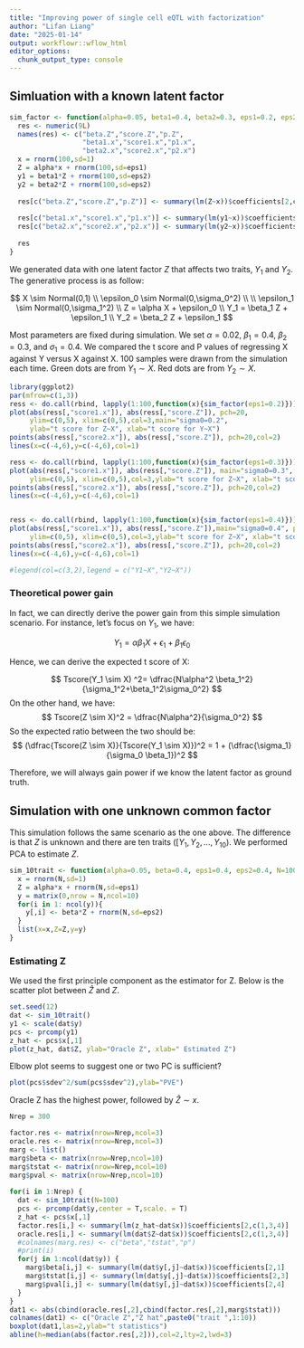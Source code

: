 ```yaml
---
title: "Improving power of single cell eQTL with factorization"
author: "Lifan Liang"
date: "2025-01-14"
output: workflowr::wflow_html
editor_options:
  chunk_output_type: console
---
```


## Simluation with a known latent factor

```r
sim_factor <- function(alpha=0.05, beta1=0.4, beta2=0.3, eps1=0.2, eps2=0.4){
  res <- numeric(9L)
  names(res) <- c("beta.Z","score.Z","p.Z",
                  "beta1.x","score1.x","p1.x",
                  "beta2.x","score2.x","p2.x")
  x = rnorm(100,sd=1)
  Z = alpha*x + rnorm(100,sd=eps1)
  y1 = beta1*Z + rnorm(100,sd=eps2)
  y2 = beta2*Z + rnorm(100,sd=eps2)
  
  res[c("beta.Z","score.Z","p.Z")] <- summary(lm(Z~x))$coefficients[2,c(1,3,4)]
  
  res[c("beta1.x","score1.x","p1.x")] <- summary(lm(y1~x))$coefficients[2,c(1,3,4)]
  res[c("beta2.x","score2.x","p2.x")] <- summary(lm(y2~x))$coefficients[2,c(1,3,4)]
  
  res
}
```

We generated data with one latent factor $Z$ that affects two traits, $Y_1$ and $Y_2$. The generative process is as follow:

$$
X \sim Normal(0,1)
\\
\epsilon_0 \sim Normal(0,\sigma_0^2)
\\
\\
\epsilon_1 \sim Normal(0,\sigma_1^2)
\\
Z = \alpha X + \epsilon_0
\\
Y_1 = \beta_1 Z + \epsilon_1
\\
Y_2 = \beta_2 Z + \epsilon_1
$$

Most parameters are fixed during simulation. We set $\alpha = 0.02$, $\beta_1 = 0.4$, $\beta_2 = 0.3$, and $\sigma_1 = 0.4$. We compared the t score and P values of regressing X against Y versus X against X. 100 samples were drawn from the simulation each time. Green dots are from $Y_1 \sim X$. Red dots are from $Y_2 \sim X$.

```r
library(ggplot2)
par(mfrow=c(1,3))
ress <- do.call(rbind, lapply(1:100,function(x){sim_factor(eps1=0.2)}))
plot(abs(ress[,"score1.x"]), abs(ress[,"score.Z"]), pch=20,
     ylim=c(0,5), xlim=c(0,5),col=3,main="sigma0=0.2",
     ylab="t score for Z~X", xlab="t score for Y~X")
points(abs(ress[,"score2.x"]), abs(ress[,"score.Z"]), pch=20,col=2)
lines(x=c(-4,6),y=c(-4,6),col=1)

ress <- do.call(rbind, lapply(1:100,function(x){sim_factor(eps1=0.3)}))
plot(abs(ress[,"score1.x"]), abs(ress[,"score.Z"]), main="sigma0=0.3", pch=20,
     ylim=c(0,5), xlim=c(0,5),col=3,ylab="t score for Z~X", xlab="t score for Y~X")
points(abs(ress[,"score2.x"]), abs(ress[,"score.Z"]), pch=20,col=2)
lines(x=c(-4,6),y=c(-4,6),col=1)


ress <- do.call(rbind, lapply(1:100,function(x){sim_factor(eps1=0.4)}))
plot(abs(ress[,"score1.x"]), abs(ress[,"score.Z"]),main="sigma0=0.4", pch=20,
     ylim=c(0,5), xlim=c(0,5),col=3,ylab="t score for Z~X", xlab="t score for Y~X")
points(abs(ress[,"score2.x"]), abs(ress[,"score.Z"]), pch=20,col=2)
lines(x=c(-4,6),y=c(-4,6),col=1)

#legend(col=c(3,2),legend = c("Y1~X","Y2~X"))
```


### Theoretical power gain

In fact, we can directly derive the power gain from this simple simulation scenario. For instance, let's focus on $Y_1$, we have:

$$
Y_1 = \alpha \beta_1 X + \epsilon_1 + \beta_1 \epsilon_0
$$

Hence, we can derive the expected t score of X:

$$
Tscore(Y_1 \sim X) ^2= \dfrac{N\alpha^2 \beta_1^2}{\sigma_1^2+\beta_1^2\sigma_0^2}
$$
On the other hand,  we have:
$$
Tscore(Z \sim X)^2 = \dfrac{N\alpha^2}{\sigma_0^2}
$$
So the expected ratio between the two should be:
$$
(\dfrac{Tscore(Z \sim X)}{Tscore(Y_1 \sim X)})^2 = 1 + (\dfrac{\sigma_1}{\sigma_0 \beta_1})^2
$$

Therefore, we will always gain power if we know the latent factor as ground truth. 

## Simulation with one unknown common factor

This simulation follows the same scenario as the one above. The difference is that $Z$ is unknown and there are ten traits ($[Y_1,Y_2,...,Y_{10}$). We performed PCA to estimate $Z$.

```r
sim_10trait <- function(alpha=0.05, beta=0.4, eps1=0.4, eps2=0.4, N=100){
  x = rnorm(N,sd=1)
  Z = alpha*x + rnorm(N,sd=eps1)
  y = matrix(0,nrow = N,ncol=10)
  for(i in 1: ncol(y)){
    y[,i] <- beta*Z + rnorm(N,sd=eps2)
  }
  list(x=x,Z=Z,y=y)
}
```

### Estimating Z

We used the first principle component as the estimator for Z. Below is the scatter plot between $\hat{Z}$ and $Z$.

```r
set.seed(12)
dat <- sim_10trait()
y1 <- scale(dat$y)
pcs <- prcomp(y1)
z_hat <- pcs$x[,1]
plot(z_hat, dat$Z, ylab="Oracle Z", xlab=" Estimated Z")
```

Elbow plot seems to suggest one or two PC is sufficient?

```r
plot(pcs$sdev^2/sum(pcs$sdev^2),ylab="PVE")
```

Oracle Z has the highest power, followed by $\hat{Z} \sim x$.

```r
Nrep = 300

factor.res <- matrix(nrow=Nrep,ncol=3)
oracle.res <- matrix(nrow=Nrep,ncol=3)
marg <- list()
marg$beta <- matrix(nrow=Nrep,ncol=10)
marg$tstat <- matrix(nrow=Nrep,ncol=10)
marg$pval <- matrix(nrow=Nrep,ncol=10)
  
for(i in 1:Nrep) {
  dat <- sim_10trait(N=100)
  pcs <- prcomp(dat$y,center = T,scale. = T)
  z_hat <- pcs$x[,1]
  factor.res[i,] <- summary(lm(z_hat~dat$x))$coefficients[2,c(1,3,4)]
  oracle.res[i,] <- summary(lm(dat$Z~dat$x))$coefficients[2,c(1,3,4)]
  #colnames(marg.res) <- c("beta","tstat","p")
  #print(i)
  for(j in 1:ncol(dat$y)) {
    marg$beta[i,j] <- summary(lm(dat$y[,j]~dat$x))$coefficients[2,1]
    marg$tstat[i,j] <- summary(lm(dat$y[,j]~dat$x))$coefficients[2,3]
    marg$pval[i,j] <- summary(lm(dat$y[,j]~dat$x))$coefficients[2,4]
  }
}
dat1 <- abs(cbind(oracle.res[,2],cbind(factor.res[,2],marg$tstat)))
colnames(dat1) <- c("Oracle Z","Z hat",paste0("trait ",1:10))
boxplot(dat1,las=2,ylab="t statistics")
abline(h=median(abs(factor.res[,2])),col=2,lty=2,lwd=3)
```

